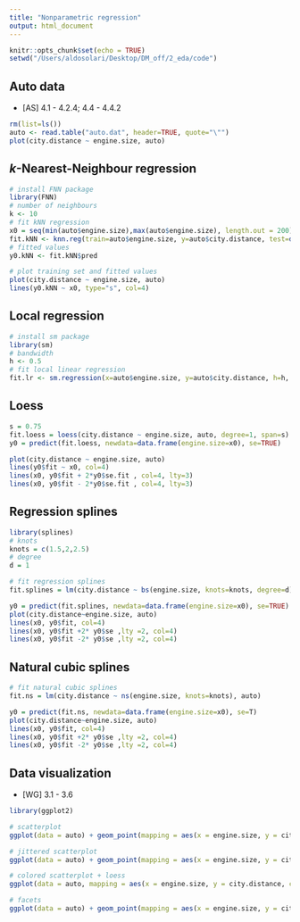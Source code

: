 ```yaml
---
title: "Nonparametric regression"
output: html_document
---
```



```r
knitr::opts_chunk$set(echo = TRUE)
setwd("/Users/aldosolari/Desktop/DM_off/2_eda/code")
```


## Auto data

* [AS] 4.1 - 4.2.4;  4.4 - 4.4.2

```r
rm(list=ls())
auto <- read.table("auto.dat", header=TRUE, quote="\"")
plot(city.distance ~ engine.size, auto)
```

## $k$-Nearest-Neighbour regression

```r
# install FNN package
library(FNN)
# number of neighbours
k <- 10
# fit kNN regression 
x0 = seq(min(auto$engine.size),max(auto$engine.size), length.out = 200)
fit.kNN <- knn.reg(train=auto$engine.size, y=auto$city.distance, test=data.frame(city.distance=x0),  k=k)
# fitted values
y0.kNN <- fit.kNN$pred

# plot training set and fitted values
plot(city.distance ~ engine.size, auto)
lines(y0.kNN ~ x0, type="s", col=4)
```

## Local regression

```r
# install sm package
library(sm)
# bandwidth
h <- 0.5
# fit local linear regression 
fit.lr <- sm.regression(x=auto$engine.size, y=auto$city.distance, h=h, eval.points=x0, display="se" )
```

## Loess

```r
s = 0.75
fit.loess = loess(city.distance ~ engine.size, auto, degree=1, span=s)
y0 = predict(fit.loess, newdata=data.frame(engine.size=x0), se=TRUE)

plot(city.distance ~ engine.size, auto)
lines(y0$fit ~ x0, col=4)
lines(x0, y0$fit + 2*y0$se.fit , col=4, lty=3)
lines(x0, y0$fit - 2*y0$se.fit , col=4, lty=3)
```


## Regression splines

```r
library(splines)
# knots
knots = c(1.5,2,2.5)
# degree
d = 1

# fit regression splines
fit.splines = lm(city.distance ~ bs(engine.size, knots=knots, degree=d), auto)

y0 = predict(fit.splines, newdata=data.frame(engine.size=x0), se=TRUE)
plot(city.distance~engine.size, auto)
lines(x0, y0$fit, col=4)
lines(x0, y0$fit +2* y0$se ,lty =2, col=4)
lines(x0, y0$fit -2* y0$se ,lty =2, col=4)
```

## Natural cubic splines

```r
# fit natural cubic splines
fit.ns = lm(city.distance ~ ns(engine.size, knots=knots), auto)

y0 = predict(fit.ns, newdata=data.frame(engine.size=x0), se=T)
plot(city.distance~engine.size, auto)
lines(x0, y0$fit, col=4)
lines(x0, y0$fit +2* y0$se ,lty =2, col=4)
lines(x0, y0$fit -2* y0$se ,lty =2, col=4)
```


## Data visualization

* [WG] 3.1 - 3.6

```r
library(ggplot2)

# scatterplot
ggplot(data = auto) + geom_point(mapping = aes(x = engine.size, y = city.distance))

# jittered scatterplot
ggplot(data = auto) + geom_point(mapping = aes(x = engine.size, y = city.distance), position = "jitter")

# colored scatterplot + loess
ggplot(data = auto, mapping = aes(x = engine.size, y = city.distance, color = fuel)) +  geom_point()+ geom_smooth(method="loess", span = 0.75)

# facets
ggplot(data = auto) + geom_point(mapping = aes(x = engine.size, y = city.distance)) + facet_wrap(  ~ fuel)
```
